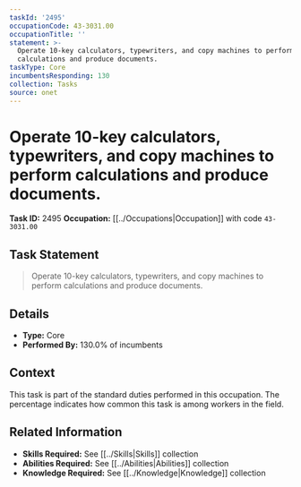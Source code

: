 ```yaml
---
taskId: '2495'
occupationCode: 43-3031.00
occupationTitle: ''
statement: >-
  Operate 10-key calculators, typewriters, and copy machines to perform
  calculations and produce documents.
taskType: Core
incumbentsResponding: 130
collection: Tasks
source: onet
---
```

# Operate 10-key calculators, typewriters, and copy machines to perform calculations and produce documents.

**Task ID:** 2495
**Occupation:** [[../Occupations|Occupation]] with code `43-3031.00`

## Task Statement

> Operate 10-key calculators, typewriters, and copy machines to perform calculations and produce documents.

## Details

- **Type:** Core
- **Performed By:** 130.0% of incumbents

## Context

This task is part of the standard duties performed in this occupation. The percentage indicates how common this task is among workers in the field.

## Related Information

- **Skills Required:** See [[../Skills|Skills]] collection
- **Abilities Required:** See [[../Abilities|Abilities]] collection
- **Knowledge Required:** See [[../Knowledge|Knowledge]] collection
